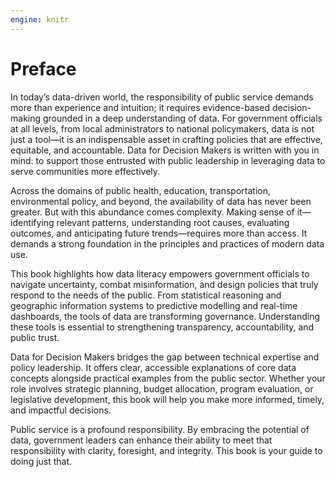 ```yaml
---
engine: knitr
---
```


# Preface {.unnumbered}

In today’s data-driven world, the responsibility of public service demands more than experience and intuition; it requires evidence-based decision-making grounded in a deep understanding of data. For government officials at all levels, from local administrators to national policymakers, data is not just a tool—it is an indispensable asset in crafting policies that are effective, equitable, and accountable. Data for Decision Makers is written with you in mind: to support those entrusted with public leadership in leveraging data to serve communities more effectively.

Across the domains of public health, education, transportation, environmental policy, and beyond, the availability of data has never been greater. But with this abundance comes complexity. Making sense of it—identifying relevant patterns, understanding root causes, evaluating outcomes, and anticipating future trends—requires more than access. It demands a strong foundation in the principles and practices of modern data use.

This book highlights how data literacy empowers government officials to navigate uncertainty, combat misinformation, and design policies that truly respond to the needs of the public. From statistical reasoning and geographic information systems to predictive modelling and real-time dashboards, the tools of data are transforming governance. Understanding these tools is essential to strengthening transparency, accountability, and public trust.

Data for Decision Makers bridges the gap between technical expertise and policy leadership. It offers clear, accessible explanations of core data concepts alongside practical examples from the public sector. Whether your role involves strategic planning, budget allocation, program evaluation, or legislative development, this book will help you make more informed, timely, and impactful decisions.

Public service is a profound responsibility. By embracing the potential of data, government leaders can enhance their ability to meet that responsibility with clarity, foresight, and integrity. This book is your guide to doing just that.
